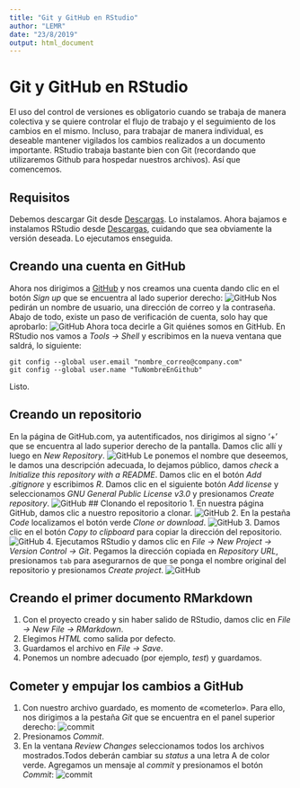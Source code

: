 ```yaml
---
title: "Git y GitHub en RStudio"
author: "LEMR"
date: "23/8/2019"
output: html_document
---
```


# Git y GitHub en RStudio
El uso del control de versiones es obligatorio cuando se trabaja de manera colectiva y se quiere controlar el flujo de trabajo y el seguimiento de los cambios en el mismo. Incluso, para trabajar de manera individual, es deseable mantener vigilados los cambios realizados a un documento importante. 
RStudio trabaja bastante bien con Git (recordando que utilizaremos Github para hospedar nuestros archivos). Así que comencemos. 

## Requisitos
Debemos descargar Git desde [Descargas](https://git-scm.com/downloads). Lo instalamos. Ahora bajamos e instalamos RStudio desde [Descargas](https://www.rstudio.com/products/rstudio/download/), cuidando que sea obviamente la versión deseada. Lo ejecutamos enseguida.

## Creando una cuenta en GitHub
Ahora nos dirigimos a [GitHub](https://github.com) y nos creamos una cuenta dando clic en el botón _Sign up_ que se encuentra al lado superior derecho: 
![GitHub](images/001-github.png)
Nos pedirán un nombre de usuario, una dirección de correo y la contraseña. Abajo de todo, existe un paso de verificación de cuenta, solo hay que aprobarlo:
![GitHub](images/002-github.png)
Ahora toca decirle a Git quiénes somos en GitHub. En RStudio nos vamos a _Tools -> Shell_ y escribimos en la nueva ventana que saldrá, lo siguiente:
```
git config --global user.email "nombre_correo@company.com"
git config --global user.name "TuNombreEnGithub"
```
Listo.

## Creando un repositorio
En la página de GitHub.com, ya autentificados, nos dirigimos al signo '+' que se encuentra al lado superior derecho de la pantalla. Damos clic allí y luego en _New Repository_. 
![GitHub](images/007-github.png)
Le ponemos el nombre que deseemos, le damos una descripción adecuada, lo dejamos público, damos _check_ a _Initialize this repository with a README_. Damos clic en el botón _Add .gitignore_ y escribimos _R_. Damos clic en el siguiente botón _Add license_ y seleccionamos _GNU General Public License v3.0_ y presionamos _Create repository_.
![GitHub](images/008-github.png)
## Clonando el repositorio
1. En nuestra página GitHub, damos clic a nuestro repositorio a clonar.
![GitHub](images/009-github.png)
2. En la pestaña _Code_ localizamos el botón verde _Clone or download_.
![GitHub](images/010-github.png)
3. Damos clic en el botón _Copy to clipboard_ para copiar la dirección del repositorio.
![GitHub](images/011-github.png)
4. Ejecutamos RStudio y damos clic en _File -> New Project -> Version Control -> Git_. Pegamos la dirección copiada en _Repository URL_, presionamos `tab` para asegurarnos de que se ponga el nombre original del repositorio y presionamos _Create project_.
![GitHub](images/012-github.png)

## Creando el primer documento RMarkdown
1. Con el proyecto creado y sin haber salido de RStudio, damos clic en _File -> New File -> RMarkdown_.
2. Elegimos _HTML_ como salida por defecto.
3. Guardamos el archivo en _File -> Save_.
4. Ponemos un nombre adecuado (por ejemplo, _test_) y guardamos.

## Cometer y empujar los cambios a GitHub
1. Con nuestro archivo guardado, es momento de «cometerlo». Para ello, nos dirigimos a la pestaña _Git_ que se encuentra en el panel superior derecho:
![commit](images/013-github.png)
2. Presionamos _Commit_.
3. En la ventana _Review Changes_ seleccionamos todos los archivos mostrados.Todos deberán cambiar su _status_ a una letra A de color verde. Agregamos un mensaje al _commit_ y presionamos el botón _Commit_:
![commit](images/013-github.png)
